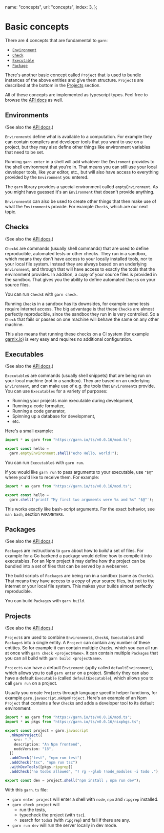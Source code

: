   name: "concepts",
  url: "concepts",
  index: 3,
};

# Basic concepts

There are 4 concepts that are fundamental to `garn`:

- [`Environment`](#environments)
- [`Check`](#checks)
- [`Executable`](#executables)
- [`Package`](#packages)

There's another basic concept called `Project` that is used to bundle instances
of the above entities and give them structure. `Project`s are described at the
bottom in the [Projects](#projects) section.

All of these concepts are implemented as typescript types. Feel free to browse
the [API docs](https://doc.deno.land/https://garn.io/ts/v0.0.16/mod.ts) as well.

## Environments

(See also the [API docs](https://doc.deno.land/https://garn.io/ts/v0.0.16/mod.ts/~/Environment).)

`Environment`s define what is available to a computation. For example they can
contain compilers and developer tools that you want to use on a project, but
they may also define other things like environment variables that need to be
set.

Running `garn enter` in a shell will add whatever the `Enviroment` provides to
the shell environment that you're in. That means you can still use your local
developer tools, like your editor, etc., but will also have access to everything
provided by the `Environment` you entered.

The `garn` library provides a special environment called `emptyEnvironment`. As
you might have guessed it's an `Environment` that doesn't provide anything.

`Environment`s can also be used to create other things that then make use of
what the `Environment`s provide. For example `Check`s, which are our next topic.

## Checks

(See also the [API docs](https://doc.deno.land/https://garn.io/ts/v0.0.16/mod.ts/~/Check).)

`Check`s are commands (usually shell commands) that are used to define
reproducible, automated tests or other checks. They run in a sandbox, which
means they don't have access to your locally installed tools, nor to your local
file system. Instead they are always based on an underlying `Environment`, and
through that will have access to exactly the tools that the environment
provides. In addition, a _copy_ of your source files is provided in the sandbox.
That gives you the ability to define automated `Check`s on your source files.

You can run `Check`s with `garn check`.

Running `Check`s in a sandbox has its downsides, for example some tests require
internet access. The big advantage is that these `Check`s are almost perfectly
reproducible, since the sandbox they run in is very controlled. So a `Check`
that fails or passes on one machine will behave the same on any other machine.

This also means that running these checks on a CI system (for example
[garnix.io](https://garnix.io)) is very easy and requires no additional
configuration.

## Executables

(See also the [API docs](https://doc.deno.land/https://garn.io/ts/v0.0.16/mod.ts/~/Executable).)

`Executable`s are commands (usually shell snippets) that are being run on your
local machine (not in a sandbox). They are based on an underlying `Environment`,
and can make use of e.g. the tools that `Environment`s provide. You can use
`Executables` for a variety of purposes:

- Running your projects main executable during development,
- Running a code formatter,
- Running a code generator,
- Spinning up a database for development,
- etc.

Here's a small example:

```typescript
import * as garn from "https://garn.io/ts/v0.0.16/mod.ts";

export const hello =
  garn.emptyEnvironment.shell("echo Hello, world!");
```

You can run `Executable`s with `garn run`.

If you would like `garn run` to pass arguments to your executable, use `"$@"`
where you'd like to receive them. For example:

```typescript
import * as garn from "https://garn.io/ts/v0.0.16/mod.ts";

export const hello =
  garn.shell('printf "My first two arguments were %s and %s" "$@"');
```

This works exactly like bash-script arguments. For the exact behavior, see `man bash`, section `PARAMETERS`.

## Packages

(See also the [API docs](https://doc.deno.land/https://garn.io/ts/v0.0.16/mod.ts/~/Package).)

`Package`s are instructions to `garn` about how to _build_ a set of files. For
example for a Go backend a package would define how to compile it into
executables. For an Npm project it may define how the project can be bundled
into a set of files that can be served by a webserver.

The build scripts of `Package`s are being run in a sandbox (same as `Check`s).
That means they have access to a _copy_ of your source files, but not to the
internet or your local file system. This makes your builds almost perfectly
reproducible.

You can build `Package`s with `garn build`.

## Projects

(See also the [API docs](https://doc.deno.land/https://garn.io/ts/v0.0.16/mod.ts/~/Project).)

`Project`s are used to combine `Environment`s, `Check`s, `Executable`s and
`Package`s into a single entity. A `Project` can contain any number of these
entities. So for example it can contain multiple `Check`s, which you can all run
at once with `garn check <projectName>`. It can contain multiple `Packages` that
you can all build with `garn build <projectName>`.

`Project`s can have a default `Enviroment` (aptly called `defaultEnvironment`),
which allows you to call `garn enter` on a project. Similarly they can also have
a default `Executable` (called `defaultExecutable`), which allows you to call
`garn run` on a project.

Usually you create `Project`s through language specific helper functions, for
example `garn.javascript.mkNpmProject`. Here's an example of an Npm `Project`
that contains a few `Check`s and adds a developer tool to its default
environment:

```typescript
import * as garn from "https://garn.io/ts/v0.0.16/mod.ts";
import * as pkgs from "https://garn.io/ts/v0.0.16/nixpkgs.ts";

export const project = garn.javascript
  .mkNpmProject({
    src: ".",
    description: "An Npm frontend",
    nodeVersion: "18",
  })
  .addCheck("test", "npm run test")
  .addCheck("tsc", "npm run tsc")
  .withDevTools([pkgs.ripgrep])
  .addCheck("no todos allowed", "! rg --glob !node_modules -i todo .");

export const dev = project.shell("npm install ; npm run dev");
```

With this `garn.ts` file:

- `garn enter project` will enter a shell with `node`, `npm` and `ripgrep` installed.
- `garn check project` will
  - run the tests,
  - typecheck the project (with `tsc`).
  - search for `todo`s (with `ripgrep`) and fail if there are any.
- `garn run dev` will run the server locally in dev mode.
